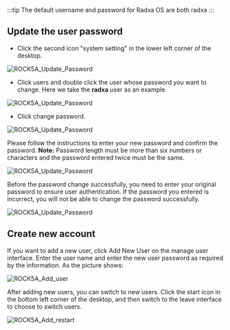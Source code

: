 :::tip
The default username and password for Radxa OS are both radxa
:::

## Update the user password

- Click the second icon "system setting" in the lower left corner of the desktop.

![ROCK5A_Update_Password](/img/rock5a/rock5a_update_password_1.webp)

- Click users and double click the user whose password you want to change. Here we take the **radxa** user as an example.

![ROCK5A_Update_Password](/img/rock5a/rock5a_update_password_2.webp)

- Click change password.

![ROCK5A_Update_Password](/img/rock5a/rock5a_update_password_3.webp)

Please follow the instructions to enter your new password and confirm the password.
**Note:** Password length must be more than six numbers or characters and the password entered twice must be the same.

![ROCK5A_Update_Password](/img/rock5a/rock5a_update_password_4.webp)

Before the password change successfully, you need to enter your original password to ensure user authentication. If the password you entered is incorrect, you will not be able to change the password successfully.

![ROCK5A_Update_Password](/img/rock5a/rock5a_update_password_5.webp)

## Create new account

If you want to add a new user, click Add New User on the manage user interface. Enter the user name and enter the new user password as required by the information. As the picture shows:

![ROCK5A_Add_user](/img/rock5a/rock5a_add_user.webp)

After adding new users, you can switch to new users.
Click the start icon in the bottom left corner of the desktop, and then switch to the leave interface to choose to switch users.

![ROCK5A_Add_restart](/img/rock5a/rock5a_restart.webp)
